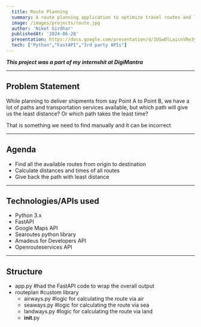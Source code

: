```yaml
---
  title: Route Planning
  summary: A route planning application to optimize travel routes and learned about API's.
  image: /images/projects/route.jpg
  author: 'Niket Girdhar'
  publishedAt: '2024-06-28'
  presentation: https://docs.google.com/presentation/d/1USwDlLaicnVRe3y0GT36rACzXAveWY3k/edit?usp=sharing&ouid=105739892992169110182&rtpof=true&sd=true
  tech: ["Python","FastAPI","3rd party APIs"]
---
```


***This project was a part of my internshit at DigiMantra***

---
## Problem Statement

While planning to deliver shipments from say Point A to Point B, we have a lot of paths and transportation services available, but which path will give us the least distance? Or which path takes the least time?

That is something we need to find manually and it can be incorrect

---

## Agenda

- Find all the available routes from origin to destination
- Calculate distances and times of all routes
- Give back the path with least distance

--- 

## Technologies/APIs used

- Python 3.x
- FastAPI
- Google Maps API
- Searoutes python library
- Amadeus for Developers API
- Openrouteservices API

---

## Structure

- app.py  #had the FastAPI code to wrap the overall output 
- routeplan  #custom library
  - airways.py  #logic for calculating the route via air
  - seaways.py  #logic for calculating the route via sea
  - landways.py  #logic for calculating the route via land
  - __init__.py